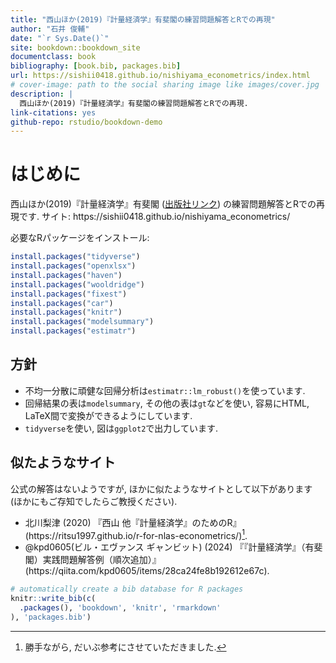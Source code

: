 ```yaml
---
title: "西山ほか(2019)『計量経済学』有斐閣の練習問題解答とRでの再現"
author: "石井 俊輔"
date: "`r Sys.Date()`"
site: bookdown::bookdown_site
documentclass: book
bibliography: [book.bib, packages.bib]
url: https://sishii0418.github.io/nishiyama_econometrics/index.html
# cover-image: path to the social sharing image like images/cover.jpg
description: |
  西山ほか(2019)『計量経済学』有斐閣の練習問題解答とRでの再現.
link-citations: yes
github-repo: rstudio/bookdown-demo
---
```


# はじめに {.unnumbered}

西山ほか(2019)『計量経済学』有斐閣 ([出版社リンク](https://www.yuhikaku.co.jp/books/detail/9784641053854)) の練習問題解答とRでの再現です.
サイト: https://sishii0418.github.io/nishiyama_econometrics/

必要なRパッケージをインストール:
```r
install.packages("tidyverse")
install.packages("openxlsx")
install.packages("haven")
install.packages("wooldridge")
install.packages("fixest")
install.packages("car")
install.packages("knitr")
install.packages("modelsummary")
install.packages("estimatr")
```

## 方針 {.unnumbered}

- 不均一分散に頑健な回帰分析は`estimatr::lm_robust()`を使っています.
- 回帰結果の表は`modelsummary`, その他の表は`gt`などを使い, 容易にHTML, LaTeX間で変換ができるようにしています.
- `tidyverse`を使い, 図は`ggplot2`で出力しています.

## 似たようなサイト {.unnumbered}
公式の解答はないようですが, ほかに似たようなサイトとして以下があります (ほかにもご存知でしたらご教授ください).

- 北川梨津 (2020) 『西山 他『計量経済学』のためのR』(https://ritsu1997.github.io/r-for-nlas-econometrics/)[^1].
- \@kpd0605(ビル・エヴァンス ギャンビット) (2024) 『『計量経済学』（有斐閣）実践問題解答例（順次追加）』(https://qiita.com/kpd0605/items/28ca24fe8b192612e67c).

[^1]: 勝手ながら, だいぶ参考にさせていただきました.

```r
# automatically create a bib database for R packages
knitr::write_bib(c(
  .packages(), 'bookdown', 'knitr', 'rmarkdown'
), 'packages.bib')
```
